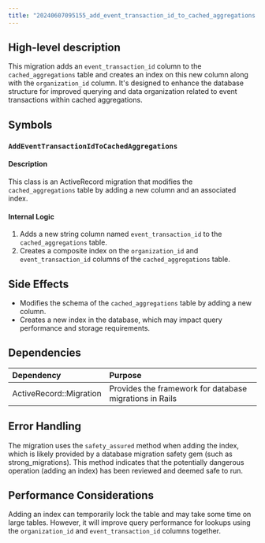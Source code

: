 ```yaml
---
title: "20240607095155_add_event_transaction_id_to_cached_aggregations.rb"
---
```


## High-level description
This migration adds an `event_transaction_id` column to the `cached_aggregations` table and creates an index on this new column along with the `organization_id` column. It's designed to enhance the database structure for improved querying and data organization related to event transactions within cached aggregations.

## Symbols

### `AddEventTransactionIdToCachedAggregations`
#### Description
This class is an ActiveRecord migration that modifies the `cached_aggregations` table by adding a new column and an associated index.

#### Internal Logic
1. Adds a new string column named `event_transaction_id` to the `cached_aggregations` table.
2. Creates a composite index on the `organization_id` and `event_transaction_id` columns of the `cached_aggregations` table.

## Side Effects
- Modifies the schema of the `cached_aggregations` table by adding a new column.
- Creates a new index in the database, which may impact query performance and storage requirements.

## Dependencies
| Dependency | Purpose |
|:-----------|:--------|
| ActiveRecord::Migration | Provides the framework for database migrations in Rails |

## Error Handling
The migration uses the `safety_assured` method when adding the index, which is likely provided by a database migration safety gem (such as strong_migrations). This method indicates that the potentially dangerous operation (adding an index) has been reviewed and deemed safe to run.

## Performance Considerations
Adding an index can temporarily lock the table and may take some time on large tables. However, it will improve query performance for lookups using the `organization_id` and `event_transaction_id` columns together.